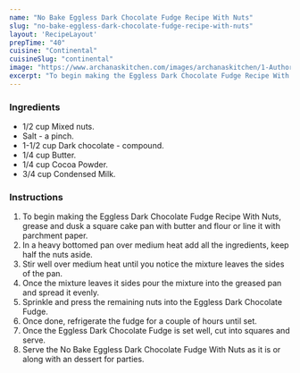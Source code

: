 ---
name: "No Bake Eggless Dark Chocolate Fudge Recipe With Nuts"
slug: "no-bake-eggless-dark-chocolate-fudge-recipe-with-nuts"
layout: 'RecipeLayout'
prepTime: "40"
cuisine: "Continental"
cuisineSlug: "continental"
image: "https://www.archanaskitchen.com/images/archanaskitchen/1-Author/Riya/Eggless_Dark_Chocolate_Fudge_Recipe_With_Nuts-1.jpg"
excerpt: "To begin making the Eggless Dark Chocolate Fudge Recipe With Nuts, grease and dusk a square cake pan with butter and flour or line it with parchment paper"
---

### Ingredients

- 1/2 cup Mixed nuts.
- Salt - a pinch.
- 1-1/2 cup Dark chocolate - compound.
- 1/4 cup Butter.
- 1/4 cup Cocoa Powder.
- 3/4 cup Condensed Milk.

### Instructions

1. To begin making the Eggless Dark Chocolate Fudge Recipe With Nuts, grease and dusk a square cake pan with butter and flour or line it with parchment paper.
1. In a heavy bottomed pan over medium heat add all the ingredients, keep half the nuts aside.
1. Stir well over medium heat until you notice the mixture leaves the sides of the pan.
1. Once the mixture leaves it sides pour the mixture into the greased pan and spread it evenly.
1. Sprinkle and press the remaining nuts into the Eggless Dark Chocolate Fudge.
1.  Once done, refrigerate the fudge for a couple of hours until set.
1. Once the Eggless Dark Chocolate Fudge is set well, cut into squares and serve.
1. Serve the No Bake Eggless Dark Chocolate Fudge With Nuts as it is or along with an dessert for parties.
